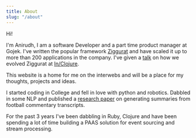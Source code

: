 ```yaml
---
title: About
slug: "/about"
---
```


Hi!

I'm Anirudh, I am a software Developer and a part time product manager at Gojek. I've written the popular framework [Ziggurat](https://github.com/gojek/ziggurat) and have scaled it up to more than 200 applications in the company.
I've given a [talk](https://www.youtube.com/watch?v=tRKclPWxL9I&list=PLlAML-kjpXY7kzJp0p1EPJ9eb8B15CCBU&index=12&t=0s) on how we evolved Ziggurat at [In/Clojure](https://inclojure.org/).

This website is a home for me on the interwebs and will be a place for my thoughts, projects and ideas.

I started coding in College and fell in love with python and robotics. Dabbled in some NLP and published a [research paper](https://link.springer.com/chapter/10.1007/978-3-319-69900-4_61) on generating summaries from football commentary transcripts.

For the past 3 years I've been dabbling in Ruby, Clojure and have been spending a lot of time building a PAAS solution for event sourcing and stream processing.
